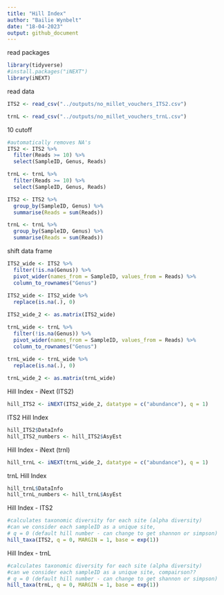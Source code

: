 ```yaml
---
title: "Hill Index"
author: "Bailie Wynbelt"
date: "18-04-2023"
output: github_document
---
```

read packages
```r
library(tidyverse)
#install.packages("iNEXT")
library(iNEXT)
```

read data
```r
ITS2 <- read_csv("../outputs/no_millet_vouchers_ITS2.csv")

trnL <- read_csv("../outputs/no_millet_vouchers_trnL.csv")
```

10 cutoff 
```r
#automatically removes NA's
ITS2 <- ITS2 %>% 
  filter(Reads >= 10) %>% 
  select(SampleID, Genus, Reads)

trnL <- trnL %>% 
  filter(Reads >= 10) %>% 
  select(SampleID, Genus, Reads)

ITS2 <- ITS2 %>% 
  group_by(SampleID, Genus) %>% 
  summarise(Reads = sum(Reads))

trnL <- trnL %>% 
  group_by(SampleID, Genus) %>% 
  summarise(Reads = sum(Reads))

```

shift data frame
```r
ITS2_wide <- ITS2 %>% 
  filter(!is.na(Genus)) %>% 
  pivot_wider(names_from = SampleID, values_from = Reads) %>% 
  column_to_rownames("Genus")
    
ITS2_wide <- ITS2_wide %>% 
  replace(is.na(.), 0)

ITS2_wide_2 <- as.matrix(ITS2_wide)

trnL_wide <- trnL %>% 
  filter(!is.na(Genus)) %>% 
  pivot_wider(names_from = SampleID, values_from = Reads) %>% 
  column_to_rownames("Genus")
    
trnL_wide <- trnL_wide %>% 
  replace(is.na(.), 0)

trnL_wide_2 <- as.matrix(trnL_wide)
```

Hill Index - iNext (ITS2)
```r
hill_ITS2 <- iNEXT(ITS2_wide_2, datatype = c("abundance"), q = 1)
```

ITS2 Hill Index
```r
hill_ITS2$DataInfo
hill_ITS2_numbers <- hill_ITS2$AsyEst
```

Hill Index - iNext (trnl)
```r
hill_trnL <- iNEXT(trnL_wide_2, datatype = c("abundance"), q = 1)
```

trnL Hill Index
```r
hill_trnL$DataInfo
hill_trnL_numbers <- hill_trnL$AsyEst
```


Hill Index - ITS2
```r
#calculates taxonomic diversity for each site (alpha diversity)
#can we consider each sampleID as a unique site, 
# q = 0 (default hill number - can change to get shannon or simpson)
hill_taxa(ITS2, q = 0, MARGIN = 1, base = exp(1))
```

Hill Index - trnL
```r
#calculates taxonomic diversity for each site (alpha diversity)
#can we consider each sampleID as a unique site, compairson??
# q = 0 (default hill number - can change to get shannon or simpson)
hill_taxa(trnL, q = 0, MARGIN = 1, base = exp(1))
```
